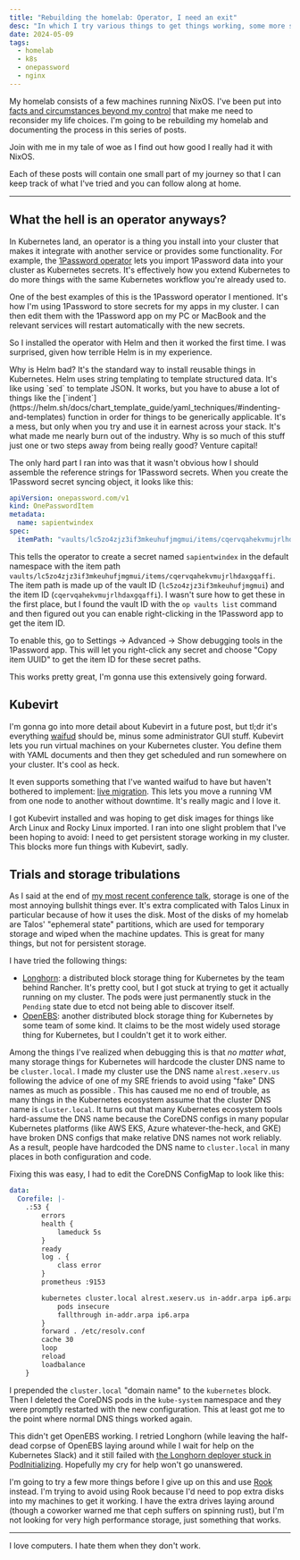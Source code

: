 ---
title: "Rebuilding the homelab: Operator, I need an exit"
desc: "In which I try various things to get things working, some more successful than others."
date: 2024-05-09
tags:
  - homelab
  - k8s
  - onepassword
  - nginx
---

My homelab consists of a few machines running NixOS. I've been put into [facts and circumstances beyond my control](/blog/2024/much-ado-about-nothing/) that make me need to reconsider my life choices. I'm going to be rebuilding my homelab and documenting the process in this series of posts.

<Conv name="Cadey" mood="coffee">
  Join with me in my tale of woe as I find out how good I really had it with
  NixOS.
</Conv>

Each of these posts will contain one small part of my journey so that I can keep track of what I've tried and you can follow along at home.

---

## What the hell is an operator anyways?

In Kubernetes land, an operator is a thing you install into your cluster that makes it integrate with another service or provides some functionality. For example, the [1Password operator](https://developer.1password.com/docs/k8s/k8s-operator/) lets you import 1Password data into your cluster as Kubernetes secrets. It's effectively how you extend Kubernetes to do more things with the same Kubernetes workflow you're already used to.

One of the best examples of this is the 1Password operator I mentioned. It's how I'm using 1Password to store secrets for my apps in my cluster. I can then edit them with the 1Password app on my PC or MacBook and the relevant services will restart automatically with the new secrets.

So I installed the operator with Helm and then it worked the first time. I was surprised, given how terrible Helm is in my experience.

<Conv name="Aoi" mood="wut">
  Why is Helm bad? It's the standard way to install reusable things in
  Kubernetes.
</Conv>
<Conv name="Cadey" mood="coffee">
  Helm uses string templating to template structured data. It's like using `sed`
  to template JSON. It works, but you have to abuse a lot of things like the
  [`indent`](https://helm.sh/docs/chart_template_guide/yaml_techniques/#indenting-and-templates)
  function in order for things to be generically applicable. It's a mess, but
  only when you try and use it in earnest across your stack. It's what made me
  nearly burn out of the industry.
</Conv>
<Conv name="Aoi" mood="coffee">
  Why is so much of this stuff just one or two steps away from being really
  good?
</Conv>
<Conv name="Numa" mood="delet">
  Venture capital!
</Conv>

The only hard part I ran into was that it wasn't obvious how I should assemble the reference strings for 1Password secrets. When you create the 1Password secret syncing object, it looks like this:

```yaml
apiVersion: onepassword.com/v1
kind: OnePasswordItem
metadata:
  name: sapientwindex
spec:
  itemPath: "vaults/lc5zo4zjz3if3mkeuhufjmgmui/items/cqervqahekvmujrlhdaxgqaffi"
```

This tells the operator to create a secret named `sapientwindex` in the default namespace with the item path `vaults/lc5zo4zjz3if3mkeuhufjmgmui/items/cqervqahekvmujrlhdaxgqaffi`. The item path is made up of the vault ID (`lc5zo4zjz3if3mkeuhufjmgmui`) and the item ID (`cqervqahekvmujrlhdaxgqaffi`). I wasn't sure how to get these in the first place, but I found the vault ID with the `op vaults list` command and then figured out you can enable right-clicking in the 1Password app to get the item ID.

To enable this, go to Settings -> Advanced -> Show debugging tools in the 1Password app. This will let you right-click any secret and choose "Copy item UUID" to get the item ID for these secret paths.

This works pretty great, I'm gonna use this extensively going forward.

## Kubevirt

I'm gonna go into more detail about Kubevirt in a future post, but tl;dr it's everything [waifud](https://github.com/Xe/waifud) should be, minus some administrator GUI stuff. Kubevirt lets you run virtual machines on your Kubernetes cluster. You define them with YAML documents and then they get scheduled and run somewhere on your cluster. It's cool as heck.

It even supports something that I've wanted waifud to have but haven't bothered to implement: [live migration](https://kubevirt.io/2020/Live-migration.html). This lets you move a running VM from one node to another without downtime. It's really magic and I love it.

I got Kubevirt installed and was hoping to get disk images for things like Arch Linux and Rocky Linux imported. I ran into one slight problem that I've been hoping to avoid: I need to get persistent storage working in my cluster. This blocks more fun things with Kubevirt, sadly.

## Trials and storage tribulations

As I said at the end of [my most recent conference talk](/talks/2024/shashin/), storage is one of the most annoying bullshit things ever. It's extra complicated with Talos Linux in particular because of how it uses the disk. Most of the disks of my homelab are Talos' "ephemeral state" partitions, which are used for temporary storage and wiped when the machine updates. This is great for many things, but not for persistent storage.

I have tried the following things:

- [Longhorn](https://longhorn.io/): a distributed block storage thing for Kubernetes by the team behind Rancher. It's pretty cool, but I got stuck at trying to get it actually running on my cluster. The pods were just permanently stuck in the `Pending` state due to etcd not being able to discover itself.
- [OpenEBS](https://github.com/openebs/openebs): another distributed block storage thing for Kubernetes by some team of some kind. It claims to be the most widely used storage thing for Kubernetes, but I couldn't get it to work either.

Among the things I've realized when debugging this is that _no matter what_, many storage things for Kubernetes will hardcode the cluster DNS name to be `cluster.local`. I made my cluster use the DNS name `alrest.xeserv.us` following the advice of one of my SRE friends to avoid using "fake" DNS names as much as possible . This has caused me no end of trouble, as many things in the Kubernetes ecosystem assume that the cluster DNS name is `cluster.local`. It turns out that many Kubernetes ecosystem tools hard-assume the DNS name because the CoreDNS configs in many popular Kubernetes platforms (like AWS EKS, Azure whatever-the-heck, and GKE) have broken DNS configs that make relative DNS names not work reliably. As a result, people have hardcoded the DNS name to `cluster.local` in many places in both configuration and code.

Fixing this was easy, I had to edit the CoreDNS ConfigMap to look like this:

```yaml
data:
  Corefile: |-
    .:53 {
        errors
        health {
            lameduck 5s
        }
        ready
        log . {
            class error
        }
        prometheus :9153

        kubernetes cluster.local alrest.xeserv.us in-addr.arpa ip6.arpa {
            pods insecure
            fallthrough in-addr.arpa ip6.arpa
        }
        forward . /etc/resolv.conf
        cache 30
        loop
        reload
        loadbalance
    }
```

I prepended the `cluster.local` "domain name" to the `kubernetes` block. Then I deleted the CoreDNS pods in the `kube-system` namespace and they were promptly restarted with the new configuration. This at least got me to the point where normal DNS things worked again.

This didn't get OpenEBS working. I retried Longhorn (while leaving the half-dead corpse of OpenEBS laying around while I wait for help on the Kubernetes Slack) and it still failed with [the Longhorn deployer stuck in PodInitializing](https://github.com/longhorn/longhorn/issues/352). Hopefully my cry for help won't go unanswered.

I'm going to try a few more things before I give up on this and use [Rook](https://rook.io/) instead. I'm trying to avoid using Rook because I'd need to pop extra disks into my machines to get it working. I have the extra drives laying around (though a coworker warned me that ceph suffers on spinning rust), but I'm not looking for very high performance storage, just something that works.

---

I love computers. I hate them when they don't work.

